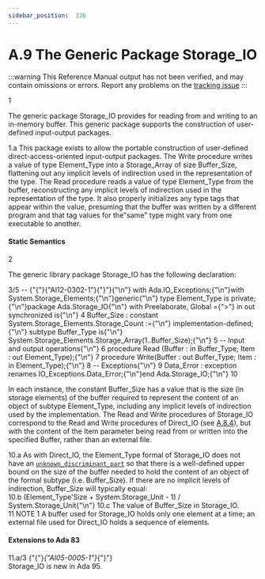 ```yaml
---
sidebar_position:  126
---
```


# A.9 The Generic Package Storage_IO

:::warning
This Reference Manual output has not been verified,
and may contain omissions or errors.
Report any problems on the [tracking issue](https://github.com/ada-lang-io/ada-lang-io/issues/20)
:::


<AnnotatedOnly>
<MarginText>
1
</MarginText>
</AnnotatedOnly>
<p>The generic package Storage_IO provides for reading from and writing to an in-memory buffer. This generic package supports the construction of user-defined input-output packages. <br /></p>

<AnnotatedOnly>
<MarginText>
1.a
</MarginText>
</AnnotatedOnly>
<Admonition type="aarm" aarm="reason" title="Reason: ">
<strong></strong>This package exists to allow the portable construction of user-defined direct-access-oriented input-output packages. The Write procedure writes a value of type Element_Type into a Storage_Array of size Buffer_Size, flattening out any implicit levels of indirection used in the representation of the type. The Read procedure reads a value of type Element_Type from the buffer, reconstructing any implicit levels of indirection used in the representation of the type. It also properly initializes any type tags that appear within the value, presuming that the buffer was written by a different program and that tag values for the"same" type might vary from one executable to another. <br /></Admonition>


#### Static Semantics

<AnnotatedOnly>
<MarginText>
2
</MarginText>
</AnnotatedOnly>
<p>The generic library package Storage_IO has the following declaration: <br /></p>

<AnnotatedOnly>
<MarginText>
3/5
</MarginText>
</AnnotatedOnly>
<CodeBlock language="ada">
--  {"{"}{"AI12-0302-1"}{"}"}{"\n"} with Ada.IO_Exceptions;{"\n"}with System.Storage_Elements;{"\n"}generic{"\n"}   type Element_Type is private;{"\n"}package Ada.Storage_IO{"\n"}   with Preelaborate, Global ={">"} in out synchronized is{"\n"}
<AnnotatedOnly>
<MarginText>
4
</MarginText>
</AnnotatedOnly>
   Buffer_Size : constant System.Storage_Elements.Storage_Count :={"\n"}      implementation-defined;{"\n"}   subtype Buffer_Type is{"\n"}      System.Storage_Elements.Storage_Array(1..Buffer_Size);{"\n"}
<AnnotatedOnly>
<MarginText>
5
</MarginText>
</AnnotatedOnly>
   -- Input and output operations{"\n"}
<AnnotatedOnly>
<MarginText>
6
</MarginText>
</AnnotatedOnly>
   procedure Read (Buffer : in  Buffer_Type; Item : out Element_Type);{"\n"}
<AnnotatedOnly>
<MarginText>
7
</MarginText>
</AnnotatedOnly>
   procedure Write(Buffer : out Buffer_Type; Item : in  Element_Type);{"\n"}
<AnnotatedOnly>
<MarginText>
8
</MarginText>
</AnnotatedOnly>
   -- Exceptions{"\n"}
<AnnotatedOnly>
<MarginText>
9
</MarginText>
</AnnotatedOnly>
   Data_Error   : exception renames IO_Exceptions.Data_Error;{"\n"}end Ada.Storage_IO;{"\n"}
<AnnotatedOnly>
<MarginText>
10
</MarginText>
</AnnotatedOnly>

</CodeBlock>
<p>In each instance, the constant Buffer_Size has a value that is the size (in storage elements) of the buffer required to represent the content of an object of subtype Element_Type, including any implicit levels of indirection used by the implementation. The Read and Write procedures of Storage_IO correspond to the Read and Write procedures of Direct_IO (see <a href="../AA-A/AA-A.8#Subclause_A.8.4">A.8.4</a>), but with the content of the Item parameter being read from or written into the specified Buffer, rather than an external file.<br /></p>

<AnnotatedOnly>
<MarginText>
10.a
</MarginText>
</AnnotatedOnly>
<Admonition type="aarm" aarm="reason" title="Reason: ">
<strong></strong>As with Direct_IO, the Element_Type formal of Storage_IO does not have an <code><a href="../AA-3/AA-3.7#S0060">unknown_discriminant_part</a></code> so that there is a well-defined upper bound on the size of the buffer needed to hold the content of an object of the formal subtype (i.e. Buffer_Size). If there are no implicit levels of indirection, Buffer_Size will typically equal: <br /></Admonition>

<AnnotatedOnly>
<MarginText>
10.b
</MarginText>
</AnnotatedOnly>
<CodeBlock language="ada">
(Element_Type'Size + System.Storage_Unit - 1) / System.Storage_Unit{"\n"}
<AnnotatedOnly>
<MarginText>
10.c
</MarginText>
</AnnotatedOnly>

</CodeBlock>
<Admonition type="aarm" aarm="implementation-defined" title="Implementation defined: ">
<strong></strong>The value of Buffer_Size in Storage_IO.<br /></Admonition>

<AnnotatedOnly>
<MarginText>
11
</MarginText>
</AnnotatedOnly>
<Admonition type="aarm" aarm="note" title="Note: ">
NOTE 1   A buffer used for Storage_IO holds only one element at a time; an external file used for Direct_IO holds a sequence of elements. <br /></Admonition>


#### Extensions to Ada 83

<AnnotatedOnly>
<MarginText>
11.a/3
</MarginText>
</AnnotatedOnly>
<Admonition type="aarm" aarm="note" title="Note: ">
{"{"}<em>{"AI05-0005-1"}</em>{"}"} <br />Storage_IO is new in Ada 95. <br /></Admonition>

